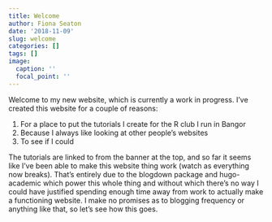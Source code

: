 ```yaml
---
title: Welcome
author: Fiona Seaton
date: '2018-11-09'
slug: welcome
categories: []
tags: []
image:
  caption: ''
  focal_point: ''
---
```


Welcome to my new website, which is currently a work in progress. I've created this website for a couple of reasons:

1. For a place to put the tutorials I create for the R club I run in Bangor
2. Because I always like looking at other people's websites
3. To see if I could

The tutorials are linked to from the banner at the top, and so far it seems like I've been able to make this website thing work (watch as everything now breaks). That's entirely due to the blogdown package and hugo-academic which power this whole thing and without which there's no way I could have justified spending enough time away from work to actually make a functioning website. I make no promises as to blogging frequency or anything like that, so let's see how this goes. 
